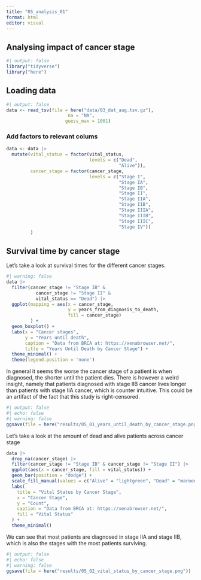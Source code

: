 ```yaml
---
title: "05_analysis_01"
format: html
editor: visual
---
```


## Analysing impact of cancer stage

```r
#| output: false
library("tidyverse")
library("here")
```

## Loading data

```r
#| output: false
data <- read_tsv(file = here("data/03_dat_aug.tsv.gz"), 
                       na = "NA", 
                      guess_max = 1001)
```
### Add factors to relevant colums
```r
data <- data |> 
  mutate(vital_status = factor(vital_status,
                               levels = c("Dead", 
                                          "Alive")),
         cancer_stage = factor(cancer_stage,
                               levels = c("Stage I", 
                                          "Stage IA", 
                                          "Stage IB", 
                                          "Stage II", 
                                          "Stage IIA", 
                                          "Stage IIB", 
                                          "Stage IIIA", 
                                          "Stage IIIB", 
                                          "Stage IIIC", 
                                          "Stage IV"))
         )
```

## Survival time by cancer stage 
Let's take a look at survival times for the different cancer stages.

```r
#| warning: false
data |> 
  filter(cancer_stage != "Stage IB" & 
           cancer_stage != "Stage II" &
           vital_status == "Dead") |>
  ggplot(mapping = aes(x = cancer_stage, 
                       y = years_from_diagnosis_to_death,
                       fill = cancer_stage)
         ) +
  geom_boxplot() +
  labs(x = "Cancer stages",
       y = "Years until death",
       caption = "Data from BRCA at: https://xenabrowser.net/",
       title = "Years Until Death by Cancer Stage") +
  theme_minimal() +
  theme(legend.position = 'none')
```
In general it seems the worse the cancer stage of a patient is when diagnosed, the shorter until the patient dies. There is however a weird insight, namely that patients diagnosed with stage IIB cancer lives longer than patients with stage IIA cancer, which is counter intuitive. This could be an artifact of the fact that this study is right-censored.

```r
#| output: false
#| echo: false
#| warning: false
ggsave(file = here("results/05_01_years_until_death_by_cancer_stage.png"))
```

Let's take a look at the amount of dead and alive patients across cancer stage
```r
data |> 
  drop_na(cancer_stage) |>
  filter(cancer_stage != "Stage IB" & cancer_stage != "Stage II") |>
  ggplot(aes(x = cancer_stage, fill = vital_status)) + 
  geom_bar(position = "dodge") +
  scale_fill_manual(values = c("Alive" = "lightgreen", "Dead" = "maroon")) +
  labs(
    title = "Vital Status by Cancer Stage",
    x = "Cancer Stage",
    y = "Count", 
    caption = "Data from BRCA at: https://xenabrowser.net/",
    fill = "Vital Status"
  ) +
  theme_minimal()

```
We can see that most patients are diagnosed in stage IIA and stage IIB, 
which is also the stages with the most patients surviving.

```r
#| output: false
#| echo: false
#| warning: false
ggsave(file = here("results/05_02_vital_status_by_cancer_stage.png"))
```
